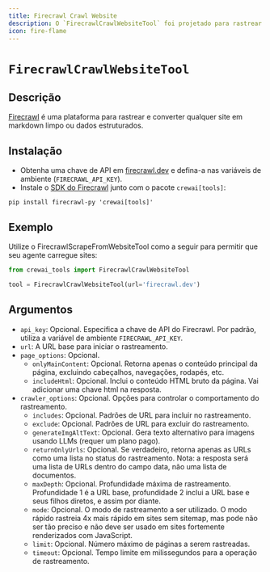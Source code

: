 ```yaml
---
title: Firecrawl Crawl Website
description: O `FirecrawlCrawlWebsiteTool` foi projetado para rastrear e converter sites em markdown limpo ou dados estruturados.
icon: fire-flame
---
```


# `FirecrawlCrawlWebsiteTool`

## Descrição

[Firecrawl](https://firecrawl.dev) é uma plataforma para rastrear e converter qualquer site em markdown limpo ou dados estruturados.

## Instalação

- Obtenha uma chave de API em [firecrawl.dev](https://firecrawl.dev) e defina-a nas variáveis de ambiente (`FIRECRAWL_API_KEY`).
- Instale o [SDK do Firecrawl](https://github.com/mendableai/firecrawl) junto com o pacote `crewai[tools]`:

```shell
pip install firecrawl-py 'crewai[tools]'
```

## Exemplo

Utilize o FirecrawlScrapeFromWebsiteTool como a seguir para permitir que seu agente carregue sites:

```python Code
from crewai_tools import FirecrawlCrawlWebsiteTool

tool = FirecrawlCrawlWebsiteTool(url='firecrawl.dev')
```

## Argumentos

- `api_key`: Opcional. Especifica a chave de API do Firecrawl. Por padrão, utiliza a variável de ambiente `FIRECRAWL_API_KEY`.
- `url`: A URL base para iniciar o rastreamento.
- `page_options`: Opcional.
  - `onlyMainContent`: Opcional. Retorna apenas o conteúdo principal da página, excluindo cabeçalhos, navegações, rodapés, etc.
  - `includeHtml`: Opcional. Inclui o conteúdo HTML bruto da página. Vai adicionar uma chave html na resposta.
- `crawler_options`: Opcional. Opções para controlar o comportamento do rastreamento.
  - `includes`: Opcional. Padrões de URL para incluir no rastreamento.
  - `exclude`: Opcional. Padrões de URL para excluir do rastreamento.
  - `generateImgAltText`: Opcional. Gera texto alternativo para imagens usando LLMs (requer um plano pago).
  - `returnOnlyUrls`: Opcional. Se verdadeiro, retorna apenas as URLs como uma lista no status do rastreamento. Nota: a resposta será uma lista de URLs dentro do campo data, não uma lista de documentos.
  - `maxDepth`: Opcional. Profundidade máxima de rastreamento. Profundidade 1 é a URL base, profundidade 2 inclui a URL base e seus filhos diretos, e assim por diante.
  - `mode`: Opcional. O modo de rastreamento a ser utilizado. O modo rápido rastreia 4x mais rápido em sites sem sitemap, mas pode não ser tão preciso e não deve ser usado em sites fortemente renderizados com JavaScript.
  - `limit`: Opcional. Número máximo de páginas a serem rastreadas.
  - `timeout`: Opcional. Tempo limite em milissegundos para a operação de rastreamento.